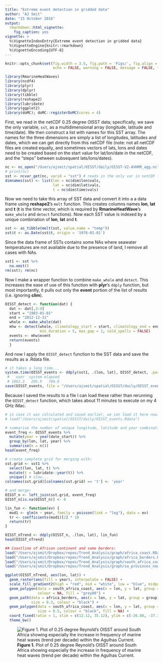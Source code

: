 ```yaml
---
title: "Extreme event detection in gridded data"
author: "AJ Smit"
date: "15 October 2016"
output: 
  rmarkdown::html_vignette:
    fig_caption: yes
vignette: >
  %\VignetteIndexEntry{Extreme event detection in gridded data}
  %\VignetteEngine{knitr::rmarkdown}
  %\VignetteEncoding{UTF-8}
---
```


```r
knitr::opts_chunk$set(fig.width = 3.5, fig.path = 'Figs/', fig.align = 'center',
                      echo = FALSE, warning = FALSE, message = FALSE, tidy = FALSE)
```

```r
library(RmarineHeatWaves)
library(ncdf4)
library(plyr)
library(dplyr)
library(tibble)
library(reshape2)
library(lubridate)
library(ggplot2)
library(doMC); doMC::registerDoMC(cores = 4)
```

First, we read in the netCDF 0.25 degree OISST data; specifically, we save the only variable, `sst`, as a multidimensional array (longitude, latitude and time/date). We then construct a list with names for this SST array. The names for the three dimensions are simply a list of longitudes, latitudes and dates, which we can get directly from this netCDF file (note: not all netCDF files are created equally, and sometimes vectors of lats, lons and dates need to be created based on the start value for lat/lon/date in the netCDF, and the "steps" between subsequent lats/lons/dates).

```r
nc <- nc_open("/Users/ajsmit/spatial/OISST/daily/OISST-V2-AVHRR_agg.nc")
# print(nc)
sst <- ncvar_get(nc, varid = "sst") # reads in the only var in netCDF file
dimnames(sst) <- list(lon = nc$dim$lon$vals,
                      lat = nc$dim$lat$vals, 
                      t = nc$dim$time$vals)
```

Now we need to take this array of SST data and convert it into a a data frame using **reshape2**'s `melt` function. This creates columns names **lon**, **lat** and **t** (**t** is the time vector, which is required by **RmarineHeatWave**'s `make_whole` and `detect` functions). Now each SST value is indexed by a unique combination of **lon**, **lat** and **t**.

```r
sst <- as_tibble(melt(sst, value.name = "temp"))
sst$t <- as.Date(sst$t, origin = '1978-01-01')
```

Since the data frame of SSTs contains some NAs where seawater temperatures are not available due to the presence of land, I remove all cases with NAs.

```r
sst1 <- sst %>%
  na.omit()
rm(sst); rm(nc)
```

Now I make a wrapper function to combine `make_whole` and `detect`. This increases the ease of use of this function with **plyr**'s `ddply` function, but most importantly, it pulls out only the **event** portion of the list of results (i.e. ignoring **clim**).

```r
OISST_detect <- function(dat) {
  dat <- dat[,3:4]
  start = "1983-01-01"
  end = "2012-12-31"
  whole <- make_whole(dat)
  mhw <- detect(whole, climatology_start = start, climatology_end = end,
                min_duration = 5, max_gap = 2, cold_spells = FALSE)
  events <- mhw$event
  return(events)
  }
```

And now I apply the `OISST_detect` function to the SST data and save the results as a .Rdata file.

```r
# it takes a long time...
system.time(OISST_events <- ddply(sst1, .(lon, lat), OISST_detect, .parallel = TRUE))
 #   user  system elapsed 
 # 1862.3   205.9   704.8 
save(OISST_events, file = "/Users/ajsmit/spatial/OISST/daily/OISST_events.Rdata")
```

Because I saved the results to a file I can load these rather than rerunning the `OISST_detect` function, which takes about 11 minutes to execute on my 4 GHz iMac.

```r
# in case it was calculated and saved earlier, we can load it here now:
# load("/Users/ajsmit/spatial/OISST/daily/OISST_events.Rdata")
```

```r
# summarise the number of unique longitude, latitude and year combination:
event_freq <- OISST_events %>% 
  mutate(year = year(date_start)) %>% 
  group_by(lon, lat, year) %>% 
  summarise(n = n())
head(event_freq)

# create complete grid for merging with:
sst.grid <- sst1 %>% 
  select(lon, lat, t) %>% 
  mutate(t = lubridate::year(t)) %>% 
  unique() # slow...
colnames(sst.grid)[colnames(sst.grid) == 't'] <- 'year'

# and merge:
OISST_n <- left_join(sst.grid, event_freq)
OISST_n[is.na(OISST_n)] <- 0
```

```r
lin_fun <- function(ev) {
  mod1 <- glm(n ~ year, family = poisson(link = "log"), data = ev)
  tr <- coefficients(mod1)[2] * 10
  return(tr)
}
```

```r
OISST_nTrend <- ddply(OISST_n, .(lon, lat), lin_fun)
head(OISST_nTrend)
```

```r
## Coastline of African continent and some borders:
load("/Users/ajsmit/Dropbox/repos/Trend_Analysis/graph/africa_coast.RData")
load("/Users/ajsmit/Dropbox/repos/Trend_Analysis/graph/africa_borders.Rdata")
load("/Users/ajsmit/Dropbox/repos/Trend_Analysis/graph/south_africa_coast.RData")
load("/Users/ajsmit/Dropbox/repos/Trend_Analysis/graph/sa_provinces_new.RData")
```

```r
ggplot(OISST_nTrend, aes(lon, lat)) +
  geom_raster(aes(fill = year), interpolate = FALSE) +
  scale_fill_gradient2(high = "red", mid = "white", low = "blue", midpoint = 0) +
  geom_polygon(data = south_africa_coast, aes(x = lon, y = lat, group = group), 
               colour = NA, fill = "grey80") +
  geom_path(data = africa_borders, aes(x = lon, y = lat, group = group), 
            size = 0.3, colour = "black") +
  geom_polygon(data = south_africa_coast, aes(x = lon, y = lat, group = group),
               size = 0.5, colour = "black", fill = NA) +
  coord_fixed(ratio = 1, xlim = c(12.12, 35.12), ylim = c(-26.88, -37.38), expand = TRUE) +
  theme_bw()
```

![**Figure 1.** Plot of 0.25 degree Reynold's OISST around South Africa showing especially the increase in frequency of marine heat waves (trend per decade) within the Agulhas Current.](/Users/ajsmit/Dropbox/repos/packages/RmarineHeatWaves/vignettes/Figs/the-figure-1.png)
